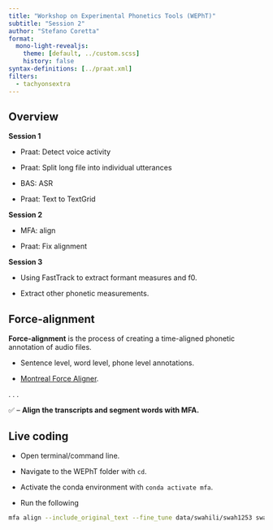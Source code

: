 ```yaml
---
title: "Workshop on Experimental Phonetics Tools (WEPhT)"
subtitle: "Session 2"
author: "Stefano Coretta"
format:
  mono-light-revealjs:
    theme: [default, ../custom.scss]
    history: false
syntax-definitions: [../praat.xml]
filters: 
  - tachyonsextra
---
```


## Overview

::: box-note
**Session 1**

- Praat: Detect voice activity

- Praat: Split long file into individual utterances

- BAS: ASR

- Praat: Text to TextGrid
:::

::: box-tip
**Session 2**

- MFA: align

- Praat: Fix alignment
:::

::: box-warning
**Session 3**

- Using FastTrack to extract formant measures and f0.

- Extract other phonetic measurements.
:::

## Force-alignment

::: box-note

**Force-alignment** is the process of creating a time-aligned phonetic annotation of audio files.

- Sentence level, word level, phone level annotations.

- [Montreal Force Aligner](https://montreal-forced-aligner.readthedocs.io/en/latest/index.html).

:::

. . .

✅ -- **Align the transcripts and segment words with MFA.**

## Live coding

::: box-tip

- Open terminal/command line.

- Navigate to the WEPhT folder with `cd`.

- Activate the conda environment with `conda activate mfa`.

- Run the following

```bash
mfa align --include_original_text --fine_tune data/swahili/swah1253 swahili_mfa swahili_mfa data/swahili/swah1253
```

:::
